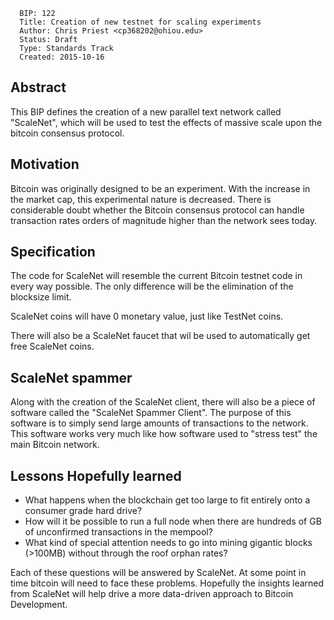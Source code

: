 <pre>
  BIP: 122
  Title: Creation of new testnet for scaling experiments
  Author: Chris Priest <cp368202@ohiou.edu>
  Status: Draft
  Type: Standards Track
  Created: 2015-10-16
</pre>

==Abstract==

This BIP defines the creation of a new parallel text network called "ScaleNet",
which will be used to test the effects of massive scale upon the bitcoin
consensus protocol.

==Motivation==

Bitcoin was originally designed to be an experiment. With the increase in the market
cap, this experimental nature is decreased. There is considerable doubt whether
the Bitcoin consensus protocol can handle transaction rates orders of magnitude
higher than the network sees today.

==Specification==

The code for ScaleNet will resemble the current Bitcoin testnet code in every way possible.
The only difference will be the elimination of the blocksize limit.

ScaleNet coins will have 0 monetary value, just like TestNet coins.

There will also be a ScaleNet faucet that wil be used to automatically get free ScaleNet coins.

==ScaleNet spammer==

Along with the creation of the ScaleNet client, there will also be a piece of software
called the "ScaleNet Spammer Client". The purpose of this software is to simply send large amounts
of transactions to the network. This software works very much like how software used to "stress test"
the main Bitcoin network.

==Lessons Hopefully learned==

* What happens when the blockchain get too large to fit entirely onto a consumer grade hard drive?
* How will it be possible to run a full node when there are hundreds of GB of unconfirmed transactions in the mempool?
* What kind of special attention needs to go into mining gigantic blocks (>100MB) without through the roof orphan rates?

Each of these questions will be answered by ScaleNet. At some point in time
bitcoin will need to face these problems. Hopefully the insights learned
from ScaleNet will help drive a more data-driven approach to Bitcoin Development.
